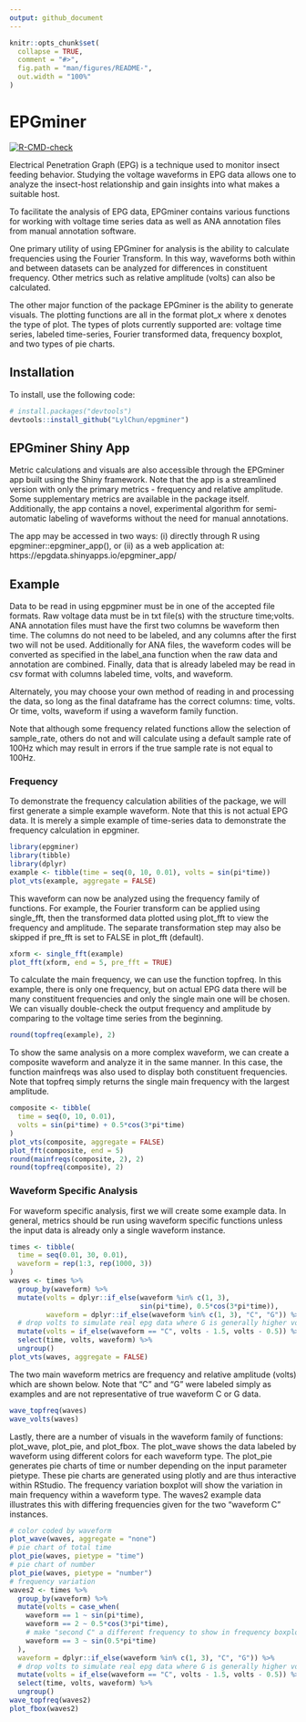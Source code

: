 ```yaml
---
output: github_document
---
```


<!-- README.md is generated from README.Rmd. Please edit that file -->

```r
knitr::opts_chunk$set(
  collapse = TRUE,
  comment = "#>",
  fig.path = "man/figures/README-",
  out.width = "100%"
)
```

# EPGminer

<!-- badges: start -->
[![R-CMD-check](https://github.com/LylChun/epgminer/workflows/R-CMD-check/badge.svg)](https://github.com/LylChun/epgminer/actions)
<!-- badges: end -->

Electrical Penetration Graph (EPG) is a technique used to monitor insect feeding behavior. Studying the voltage waveforms in EPG data allows one to analyze the insect-host relationship and gain insights into what makes a suitable host.

To facilitate the analysis of EPG data, EPGminer contains various functions for working with voltage time series data as well as ANA annotation files from manual annotation software. 

One primary utility of using EPGminer for analysis is the ability to calculate frequencies using the Fourier Transform. In this way, waveforms both within and between datasets can be analyzed for differences in constituent frequency. Other metrics such as relative amplitude (volts) can also be calculated.

The other major function of the package EPGminer is the ability to generate visuals. The plotting functions are all in the format plot_x where x denotes the type of plot. The types of plots currently supported are: voltage time series, labeled time-series, Fourier transformed data, frequency boxplot, and two types of pie charts.

## Installation

To install, use the following code:

``` r
# install.packages("devtools")
devtools::install_github("LylChun/epgminer")
```

## EPGminer Shiny App
Metric calculations and visuals are also accessible through the EPGminer app built using the Shiny framework. Note that the app is a streamlined version with only the primary metrics - frequency and relative amplitude. Some supplementary metrics are available in the package itself. Additionally, the app contains a novel, experimental algorithm for semi-automatic labeling of waveforms without the need for manual annotations. 

The app may be accessed in two ways: (i) directly through R using epgminer::epgminer_app(), or (ii) as a web application at: https://epgdata.shinyapps.io/epgminer_app/ 

## Example

Data to be read in using epgpminer must be in one of the accepted file formats. Raw voltage data must be in txt file(s) with the structure time;volts. ANA annotation files must have the first two columns be waveform then time. The columns do not need to be labeled, and any columns after the first two will not be used. Additionally for ANA files, the waveform codes will be converted as specified in the label_ana function when the raw data and annotation are combined. Finally, data that is already labeled may be read in csv format with columns labeled time, volts, and waveform. 

Alternately, you may choose your own method of reading in and processing the data, so long as the final dataframe has the correct columns: time, volts. Or time, volts, waveform if using a waveform family function.

Note that although some frequency related functions allow the selection of sample_rate, others do not and will calculate using a default sample rate of 100Hz which may result in errors if the true sample rate is not equal to 100Hz.

### Frequency 

To demonstrate the frequency calculation abilities of the package, we will first generate a simple example waveform. Note that this is not actual EPG data. It is merely a simple example of time-series data to demonstrate the frequency calculation in epgminer.

```r
library(epgminer)
library(tibble)
library(dplyr)
example <- tibble(time = seq(0, 10, 0.01), volts = sin(pi*time))
plot_vts(example, aggregate = FALSE)
```

This waveform can now be analyzed using the frequency family of functions. For example, the Fourier transform can be applied using single_fft, then the transformed data plotted using plot_fft to view the frequency and amplitude. The separate transformation step may also be skipped if pre_fft is set to FALSE in plot_fft (default).

```r
xform <- single_fft(example)
plot_fft(xform, end = 5, pre_fft = TRUE)
```

To calculate the main frequency, we can use the function topfreq. In this example, there is only one frequency, but on actual EPG data there will be many constituent frequencies and only the single main one will be chosen. We can visually double-check the output frequency and amplitude by comparing to the voltage time series from the beginning. 

```r
round(topfreq(example), 2) 
```

To show the same analysis on a more complex waveform, we can create a composite waveform and analyze it in the same manner. In this case, the function mainfreqs was also used to display both constituent frequencies. Note that topfreq simply returns the single main frequency with the largest amplitude.

```r
composite <- tibble(
  time = seq(0, 10, 0.01),
  volts = sin(pi*time) + 0.5*cos(3*pi*time)
)
plot_vts(composite, aggregate = FALSE)
plot_fft(composite, end = 5)
round(mainfreqs(composite, 2), 2)
round(topfreq(composite), 2)
```

### Waveform Specific Analysis

For waveform specific analysis, first we will create some example data. In general, metrics should be run using waveform specific functions unless the input data is already only a single waveform instance.

```r
times <- tibble(
  time = seq(0.01, 30, 0.01),
  waveform = rep(1:3, rep(1000, 3))
)
waves <- times %>%
  group_by(waveform) %>%
  mutate(volts = dplyr::if_else(waveform %in% c(1, 3), 
                                sin(pi*time), 0.5*cos(3*pi*time)),
         waveform = dplyr::if_else(waveform %in% c(1, 3), "C", "G")) %>%
  # drop volts to simulate real epg data where G is generally higher voltage
  mutate(volts = if_else(waveform == "C", volts - 1.5, volts - 0.5)) %>%
  select(time, volts, waveform) %>%
  ungroup()
plot_vts(waves, aggregate = FALSE)
```
The two main waveform metrics are frequency and relative amplitude (volts) which are shown below. Note that "C" and "G" were labeled simply as examples and are not representative of true waveform C or G data. 

```r
wave_topfreq(waves)
wave_volts(waves)
```

Lastly, there are a number of visuals in the waveform family of functions: plot_wave, plot_pie, and plot_fbox. The plot_wave shows the data labeled by waveform using different colors for each waveform type. The plot_pie generates pie charts of time or number depending on the input parameter pietype. These pie charts are generated using plotly and are thus interactive within RStudio. The frequency variation boxplot will show the variation in main frequency within a waveform type. The waves2 example data illustrates this with differing frequencies given for the two "waveform C" instances.

```r
# color coded by waveform
plot_wave(waves, aggregate = "none")
# pie chart of total time
plot_pie(waves, pietype = "time")
# pie chart of number
plot_pie(waves, pietype = "number")
# frequency variation 
waves2 <- times %>%
  group_by(waveform) %>%
  mutate(volts = case_when(
    waveform == 1 ~ sin(pi*time),
    waveform == 2 ~ 0.5*cos(3*pi*time),
    # make "second C" a different frequency to show in frequency boxplot
    waveform == 3 ~ sin(0.5*pi*time)
  ),
  waveform = dplyr::if_else(waveform %in% c(1, 3), "C", "G")) %>%
  # drop volts to simulate real epg data where G is generally higher voltage
  mutate(volts = if_else(waveform == "C", volts - 1.5, volts - 0.5)) %>%
  select(time, volts, waveform) %>%
  ungroup()
wave_topfreq(waves2)
plot_fbox(waves2)
```


